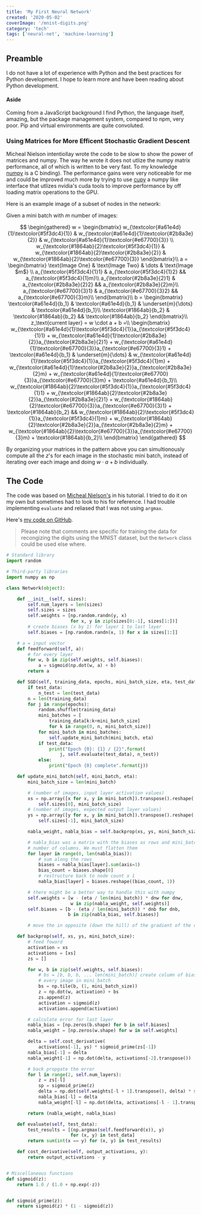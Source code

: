 ```yaml
---
title: 'My First Neural Network'
created: '2020-05-02'
coverImage: '/mnist-digits.png'
category: 'tech'
tags: ['neural-net', 'machine-learning']
---
```


<!--
-->

## Preamble

I do not have a lot of experience with Python and the best practices for Python development. I hope
to learn more and have been reading about Python development.

#### Aside

Coming from a JavaScript background I find Python, the language itself, amazing, but the package
management system, compared to npm, very poor. Pip and virtual environments are quite convoluted.

### Using Matrices for More Efficent Stochastic Gradient Descent

Micheal Nielson intentiollay wrote the code to be slow to show the power of matrices and numpy. The
way he wrote it does not utlize the numpy matrix performance, all of which is written to be very
fast. To my knowledge [numpy](https://en.wikipedia.org/wiki/NumPy) is a C binding). The performance
gains were very noticeable for me and could be improved much more by trying to use
[cupy](https://github.com/cupy/cupy) a numpy like interface that utlizes nvidia's cuda tools to
improve performance by off loading matrix operations to the GPU.

Here is an example image of a subset of nodes in the network:

<!--
<Flex>
  <Image mx="auto" src={exampleNetwork} height={250} sx={{ flexGrow: 1, maxWidth: '200px' }} />
</Flex>
-->

Given a mini batch with $m$ number of images:

$$
\begin{gathered}
    w =
    \begin{bmatrix}
        w_{\textcolor{#a61e4d}{1}\textcolor{#5f3dc4}{1}} & w_{\textcolor{#a61e4d}{1}\textcolor{#2b8a3e}{2}} & w_{\textcolor{#a61e4d}{1}\textcolor{#e67700}{3}} \\
        w_{\textcolor{#1864ab}{2}\textcolor{#5f3dc4}{1}} & w_{\textcolor{#1864ab}{2}\textcolor{#2b8a3e}{2}} & w_{\textcolor{#1864ab}{2}\textcolor{#e67700}{3}}
    \end{bmatrix}\\
    a =
    \begin{bmatrix}
        \text{Image One} & \text{Image Two} & \dots & \text{Image
        $m$} \\
        a_{\textcolor{#5f3dc4}{1}1} & a_{\textcolor{#5f3dc4}{1}2} && a_{\textcolor{#5f3dc4}{1}m}\\
        a_{\textcolor{#2b8a3e}{2}1} & a_{\textcolor{#2b8a3e}{2}2} && a_{\textcolor{#2b8a3e}{2}m}\\
        a_{\textcolor{#e67700}{3}1} & a_{\textcolor{#e67700}{3}2} && a_{\textcolor{#e67700}{3}m}\\
    \end{bmatrix}\\
    b =
    \begin{bmatrix}
        \textcolor{#a61e4d}{b_1} & \textcolor{#a61e4d}{b_1} & \underset{m}{\dots} &
        \textcolor{#a61e4d}{b_1}\\
        \textcolor{#1864ab}{b_2} & \textcolor{#1864ab}{b_2} && \textcolor{#1864ab}{b_2}
    \end{bmatrix}\\
    z_\text{current layer} = w \cdot a + b =\\
    \begin{bmatrix}
        w_{\textcolor{#a61e4d}{1}\textcolor{#5f3dc4}{1}}a_{\textcolor{#5f3dc4}{1}1} +
        w_{\textcolor{#a61e4d}{1}\textcolor{#2b8a3e}{2}}a_{\textcolor{#2b8a3e}{2}1} +
        w_{\textcolor{#a61e4d}{1}\textcolor{#e67700}{3}}a_{\textcolor{#e67700}{3}1} +
        \textcolor{#a61e4d}{b_1} & \underset{m}{\dots} &
        w_{\textcolor{#a61e4d}{1}\textcolor{#5f3dc4}{1}}a_{\textcolor{#5f3dc4}{1}m} +
        w_{\textcolor{#a61e4d}{1}\textcolor{#2b8a3e}{2}}a_{\textcolor{#2b8a3e}{2}m} +
        w_{\textcolor{#a61e4d}{1}\textcolor{#e67700}{3}}a_{\textcolor{#e67700}{3}m} +
        \textcolor{#a61e4d}{b_1}\\
        w_{\textcolor{#1864ab}{2}\textcolor{#5f3dc4}{1}}a_{\textcolor{#5f3dc4}{1}1} +
        w_{\textcolor{#1864ab}{2}\textcolor{#2b8a3e}{2}}a_{\textcolor{#2b8a3e}{2}1} +
        w_{\textcolor{#1864ab}{2}\textcolor{#e67700}{3}}a_{\textcolor{#e67700}{3}1} +
        \textcolor{#1864ab}{b_2} &&
        w_{\textcolor{#1864ab}{2}\textcolor{#5f3dc4}{1}}a_{\textcolor{#5f3dc4}{1}m} +
        w_{\textcolor{#1864ab}{2}\textcolor{#2b8a3e}{2}}a_{\textcolor{#2b8a3e}{2}m} +
        w_{\textcolor{#1864ab}{2}\textcolor{#e67700}{3}}a_{\textcolor{#e67700}{3}m} +
        \textcolor{#1864ab}{b_2}\\
    \end{bmatrix}
\end{gathered}
$$

By organizing your matrices in the pattern above you can simultionously compute all the $z$'s for
each image in the stochastic mini batch, instead of iterating over each image and doing
$w \cdot a + b$ individually.

## The Code

The code was based on
[Micheal Nielson's](https://github.com/mnielsen/neural-networks-and-deep-learning) in his tutorial.
I tried to do it on my own but sometimes had to look to his for reference. I had trouble
implementing `evaluate` and reliased that I was not using `argmax`.

Here's [my code on GitHub](https://github.com/kpfromer/neural-network).

> Please note that comments are specific for training the data for recongizing the digits using the
> MNIST dataset, but the `Network` class could be used else where.

```python
# Standard library
import random

# Third-party libraries
import numpy as np

class Network(object):

    def __init__(self, sizes):
        self.num_layers = len(sizes)
        self.sizes = sizes
        self.weights = [np.random.randn(y, x)
                        for x, y in zip(sizes[0:-1], sizes[1:])]
        # create biases (x by 1) for layer 1 to last layer
        self.biases = [np.random.randn(x, 1) for x in sizes[1:]]

    # a = input vector
    def feedforward(self, a):
        # for every layer
        for w, b in zip(self.weights, self.biases):
            a = sigmoid(np.dot(w, a) + b)
        return a

    def SGD(self, training_data, epochs, mini_batch_size, eta, test_data=None):
        if test_data:
            n_test = len(test_data)
        n = len(training_data)
        for j in range(epochs):
            random.shuffle(training_data)
            mini_batches = [
                training_data[k:k+mini_batch_size]
                for k in range(0, n, mini_batch_size)]
            for mini_batch in mini_batches:
                self.update_mini_batch(mini_batch, eta)
            if test_data:
                print("Epoch {0}: {1} / {2}".format(
                    j, self.evaluate(test_data), n_test))
            else:
                print("Epoch {0} complete".format(j))

    def update_mini_batch(self, mini_batch, eta):
        mini_batch_size = len(mini_batch)

        # (number of images, input layer activation values)
        xs = np.array([x for x, y in mini_batch]).transpose().reshape(
            self.sizes[0], mini_batch_size)
        # (number of images, expected output layer values)
        ys = np.array([y for x, y in mini_batch]).transpose().reshape(
            self.sizes[-1], mini_batch_size)

        nabla_weight, nabla_bias = self.backprop(xs, ys, mini_batch_size)

        # nabla_bias was a matrix with the biases as rows and mini_batch_size
        # number of columns. We must flatten them
        for layer in range(0, len(nabla_bias)):
            # sum along the rows
            biases = nabla_bias[layer].sum(axis=1)
            bias_count = biases.shape[0]
            # restructure back to node count x 1
            nabla_bias[layer] = biases.reshape((bias_count, 1))

        # there might be a better way to handle this with numpy
        self.weights = [w - (eta / len(mini_batch)) * dnw for dnw,
                        w in zip(nabla_weight, self.weights)]
        self.biases = [b - (eta / len(mini_batch)) * dnb for dnb,
                       b in zip(nabla_bias, self.biases)]

        # move the in opposite (down the hill) of the gradient of the cost

    def backprop(self, xs, ys, mini_batch_size):
        # feed foward
        activation = xs
        activations = [xs]
        zs = []

        for w, b in zip(self.weights, self.biases):
            # bs = [b, b, b, ... len(mini_batch)] create column of biases for
            # every image in mini_batch
            bs = np.tile(b, (1, mini_batch_size))
            z = np.dot(w, activation) + bs
            zs.append(z)
            activation = sigmoid(z)
            activations.append(activation)

        # calculate error for last layer
        nabla_bias = [np.zeros(b.shape) for b in self.biases]
        nabla_weight = [np.zeros(w.shape) for w in self.weights]

        delta = self.cost_derivative(
            activations[-1], ys) * sigmoid_prime(zs[-1])
        nabla_bias[-1] = delta
        nabla_weight[-1] = np.dot(delta, activations[-2].transpose())

        # back propgate the error
        for l in range(2, self.num_layers):
            z = zs[-l]
            sp = sigmoid_prime(z)
            delta = np.dot(self.weights[-l + 1].transpose(), delta) * sp
            nabla_bias[-l] = delta
            nabla_weight[-l] = np.dot(delta, activations[-l - 1].transpose())

        return (nabla_weight, nabla_bias)

    def evaluate(self, test_data):
        test_results = [(np.argmax(self.feedforward(x)), y)
                        for (x, y) in test_data]
        return sum(int(x == y) for (x, y) in test_results)

    def cost_derivative(self, output_activations, y):
        return output_activations - y


# Miscellaneous functions
def sigmoid(z):
    return 1.0 / (1.0 + np.exp(-z))


def sigmoid_prime(z):
    return sigmoid(z) * (1 - sigmoid(z))
```
